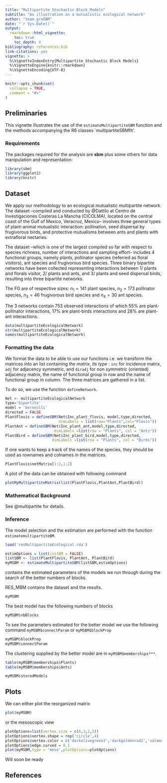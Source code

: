 ```yaml
---
title: "Multipartite Stochastic Block Models"
subtitle: "An illustration on a mutualistic ecological network"
author: "team großBM"
date: "`r Sys.Date()`"
output:
  rmarkdown::html_vignette:
    toc: true
    toc_depth: 4
bibliography: references.bib
link-citations: yes
vignette: >
  %\VignetteIndexEntry{Multipartite Stochastic Block Models}
  %\VignetteEngine{knitr::rmarkdown} 
  %\VignetteEncoding{UTF-8}
---
```


```r
knitr::opts_chunk$set(
  collapse = TRUE,
  comment = "#>"
)
```

## Preliminaries

This vignette illustrates the use of the `estimateMultipartiteSBM` function and the methods accompanying the R6 classes `multipartiteSBMfit'.

### Requirements

The packages required for the analysis are **sbm** plus some others for data manipulation and representation:

```r
library(sbm)
library(ggplot2)
library(knitr)
```


## Dataset

We apply our methodology to an ecological mutualistic multipartite network.  
The dataset --compiled and conducted by   @Dattilo  at Centro de Investigaciones Costeras La Mancha (CICOLMA), located on the central coast of the Gulf of Mexico, Veracruz, Mexico--
 involves three general types of plant-animal mutualistic interaction:
 pollination,  seed dispersal by frugivorous birds, and   protective mutualisms between ants and plants with extrafloral nectaries.


The dataset --which is one of the largest compiled so far with respect
to species richness, number of interactions and sampling effort--  includes  4 functional groups, namely  plants, pollinator species (referred as floral visitors), ant species and frugivorous bird species. Three binary bipartite networks have been collected representing interactions between 1/ plants and florals visitor,  2/ plants and ants, and 3/ plants and seed dispersal birds, resulting into three bipartite networks.   

The FG are of respective sizes: $n_1 =  141$  plant species,  $n_2 = 173$  pollinator species, $n_3 = 46$ frugivorous bird species and $n_4 = 30$  ant species. 
        
The 3 networks contain   $753$  observed interactions of which $55\%$ are   plant-pollinator interactions, $17\%$ are   plant-birds interactions  and $28\%$ are plant-ant interactions.

```r
data(multipartiteEcologicalNetwork)
str(multipartiteEcologicalNetwork)
names(multipartiteEcologicalNetwork)
```


### Formatting the data
We format the data to be able to use our functions i.e. we transform the matrices into an list containing *the matrix*, *its type* : `inc`   for incidence matrix,  `adj`    for adjacency symmetric, and `diradj` for  non symmetric (oriented) adjacency  matrix, the name of functional group in row and the name of functional group in column.   The three matrices are gathered in a list. 

To do so, we use the function `defineNetwork`. 
```r
Net <- multipartiteEcologicalNetwork
type='bipartite'
model = 'bernoulli'
directed = FALSE
PlantFlovis = defineSBM(Net$Inc_plant_flovis, model,type,directed,
                        dimLabels = list(row="Plants",col="Flovis"))
PlantAnt = defineSBM(Net$Inc_plant_ant,model,type,directed,
                      dimLabels =list(row = "Plants", col = "Ants"))
PlantBird = defineSBM(Net$Inc_plant_bird,model,type,directed,
                     dimLabels =list(row = "Plants", col = "Birds"))
``` 

If one wants to keep a track of the names of the species, they should be used as rownames and colnames in the matrices.



```r
PlantFlovis$netMatrix[1:2,1:2]
```


A plot of the data can be obtained with following command

```r
plotMyMultipartiteMatrix(list(PlantFlovis,PlantAnt,PlantBird))
```



### Mathematical Background

See @multipartite for details.

### Inference 

The model selection and the estimation are performed with the function `estimatemultipartiteBM`.

```r
load('resMultipartiteEcological.rda')
``` 

```r
estimOptions = list(initBM = FALSE)
listSBM <- list(PlantFlovis, PlantAnt, PlantBird)
myMSBM <- estimateMultipartiteSBM(listSBM,estimOptions)
``` 


\code{myMSBM} contains the estimated parameters of the models we run through during the search of the better numbers of blocks. 

RES_MBM contains the dataset and the results.  
```r
myMSBM
``` 


The best model has the following numbers of blocks
```r
myMSBM$nbBlocks
```


To see the parameters estimated for the better model we use the following command `myMSBM$connectParam` or `myMSBM$blockProp`
```r
myMSBM$blockProp
myMSBM$connectParam
```


The clustering  supplied by the better model  are in `myMSBM$memberships***`.

```r
table(myMSBM$memberships$Plants)
table(myMSBM$memberships$Ants)      
``` 

```r
myMSBM$storedModels
``` 

## Plots 
We can either plot the reorganized matrix
```r
plot(myMSBM) 
``` 

or the mesoscopic view
```r
plotOptions=list(vertex.size = c(6,3,2,2))
plotOptions$vertex.shape = rep('circle',4)
plotOptions$vertex.color = c('darkolivegreen3','darkgoldenrod2','salmon2','cadetblue2')
plotOptions$edge.curved = 0.1
plot(myMSBM,type = 'meso',plotOptions=plotOptions)
```

Will soon be ready

## References

